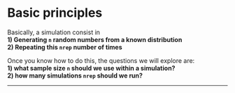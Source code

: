 # Basic principles

Basically, a simulation consist in  
**1) Generating `n` random numbers from a known distribution**    
**2) Repeating this `nrep` number of times**  

Once you know how to do this, the questions we will explore are:   
**1) what sample size `n` should we use within a simulation?**  
**2) how many simulations `nrep` should we run?**  

 ***

